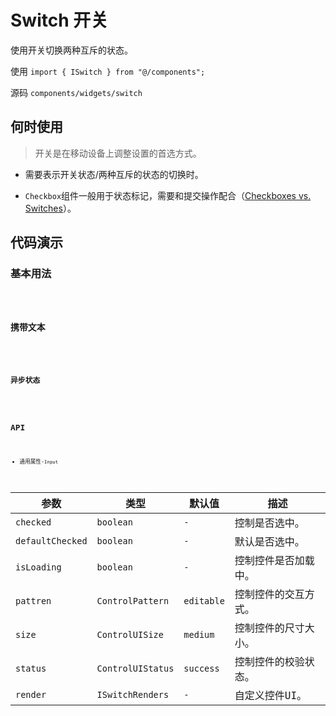 # Switch 开关

使用开关切换两种互斥的状态。

使用 `import { ISwitch } from "@/components";`

源码 `components/widgets/switch`

## 何时使用

> 开关是在移动设备上调整设置的首选方式。

* 需要表示开关状态/两种互斥的状态的切换时。

* `Checkbox`组件一般用于状态标记，需要和提交操作配合（[Checkboxes vs. Switches](https://uxplanet.org/checkbox-vs-toggle-switch-7fc6e83f10b8)）。

## 代码演示

### 基本用法

<code src='@/examples/switch/basic' />

### 携带文本

<code src='@/examples/switch/copywriter' />

### 异步状态

<code src='@/examples/switch/promise' />


## API

* 通用属性-`Input`

| 参数 | 类型 | 默认值 | 描述 |
| ---------------- | ------------------- | ------------ | ------------ |
| `checked`        | `boolean`           | `-`          | 控制是否选中。|
| `defaultChecked` | `boolean`           | `-`          | 默认是否选中。|
| `isLoading`      | `boolean`           | `-`          | 控制控件是否加载中。|
| `pattren`        | `ControlPattern`    | `editable`   | 控制控件的交互方式。|
| `size`           | `ControlUISize`     | `medium`     | 控制控件的尺寸大小。|
| `status`         | `ControlUIStatus`   | `success`    | 控制控件的校验状态。|
| `render`         | `ISwitchRenders`    | `-`          | 自定义控件UI。|
